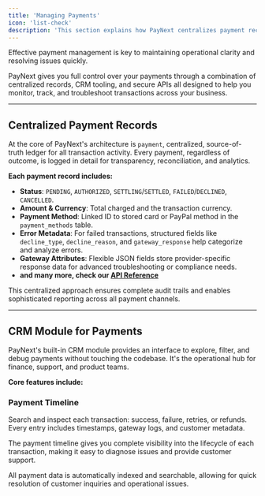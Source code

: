 ```yaml
---
title: 'Managing Payments'
icon: 'list-check'
description: 'This section explains how PayNext centralizes payment records, provides a CRM module for payments, and offers a secure API for payment management.'
---
```


Effective payment management is key to maintaining operational clarity and resolving issues quickly.

PayNext gives you full control over your payments through a combination of centralized records, CRM tooling, and secure APIs all designed to help you monitor, track, and troubleshoot transactions across your business.

---

## Centralized Payment Records

At the core of PayNext's architecture is `payment`, centralized, source-of-truth ledger for all transaction activity. Every payment, regardless of outcome, is logged in detail for transparency, reconciliation, and analytics.

**Each payment record includes:**

- **Status**: `PENDING`, `AUTHORIZED`, `SETTLING`/`SETTLED`, `FAILED`/`DECLINED`, `CANCELLED`.
- **Amount & Currency**: Total charged and the transaction currency.
- **Payment Method**: Linked ID to stored card or PayPal method in the `payment_methods` table.
- **Error Metadata**: For failed transactions, structured fields like `decline_type`, `decline_reason`, and `gateway_response` help categorize and analyze errors.
- **Gateway Attributes**: Flexible JSON fields store provider-specific response data for advanced troubleshooting or compliance needs.
- **and many more, check our [API Reference](/api-reference/introduction/getting-started)**

<Note>
This centralized approach ensures complete audit trails and enables sophisticated reporting across all payment channels.
</Note>

---

## CRM Module for Payments

PayNext's built-in CRM module provides an interface to explore, filter, and debug payments without touching the codebase. It's the operational hub for finance, support, and product teams.

**Core features include:**

### Payment Timeline

Search and inspect each transaction: success, failure, retries, or refunds. Every entry includes timestamps, gateway logs, and customer metadata.

<Tip>
The payment timeline gives you complete visibility into the lifecycle of each transaction, making it easy to diagnose issues and provide customer support.
</Tip>

All payment data is automatically indexed and searchable, allowing for quick resolution of customer inquiries and operational issues.